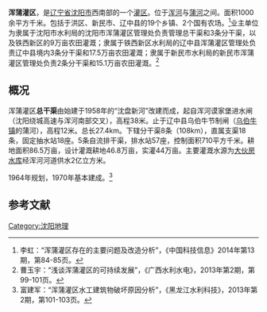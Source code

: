 '''浑蒲灌区'''，是[[辽宁省|辽宁省]][[沈阳市|沈阳市]]西南部的一个[[灌区|灌区]]。位于[[浑河|浑河]]与[[蒲河|蒲河]]之间。面积1000余平方千米。包括于洪区、新民市、辽中县的19个乡镇、2个国有农场。<ref>李虹：“浑蒲灌区存在的主要问题及改造分析”，《中国科技信息》2014年第13期，第84-85页。</ref>业主单位为隶属于沈阳市水利局的沈阳市浑蒲灌区管理处负责管理总干渠和3条分干渠，以及铁西新区的9万亩农田灌溉；隶属于铁西新区水利局的辽中县浑蒲灌区管理处负责辽中县境内3条分干渠和17.5万亩农田灌溉；隶属于新民市水利局的新民市浑蒲灌区管理处负责2条分干渠和15.1万亩农田灌溉。<ref>曹玉宇：“浅谈浑蒲灌区的可持续发展”，《广西水利水电》，2013年第2期，第99-101页。</ref>
==概况==
浑蒲灌区'''总干渠'''由始建于1958年的“沈盘新河”改建而成，起自浑河谟家堡进水闸（沈阳绕城高速与浑河南部交叉），高程38米。止于辽中县乌伯牛节制闸（[[乌伯牛公社|乌伯牛镇]]的蒲河），高程12米。总长27.4km。下辖分干渠8条（108km），直属支渠18条，固定抽水站18座。5条自流排干渠，排水站57座，控制面积710平方千米。耕地面积86.5万亩，设计灌溉耕地46.8万亩，实灌44万亩。主要灌溉水源为[[大伙房水库|大伙房水库]]经浑河河道供水2亿立方米。

1964年规划，1970年基本建成。<ref>富建军：“浑蒲灌区水工建筑物破坏原因分析”，《黑龙江水利科技》，2013年第2期，第101-103页。</ref>
==参考文献==
<references/>
[[Category:沈阳地理|Category:沈阳地理]]